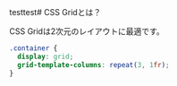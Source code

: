 testtest# CSS Gridとは？

CSS Gridは2次元のレイアウトに最適です。

```css
.container {
  display: grid;
  grid-template-columns: repeat(3, 1fr);
}